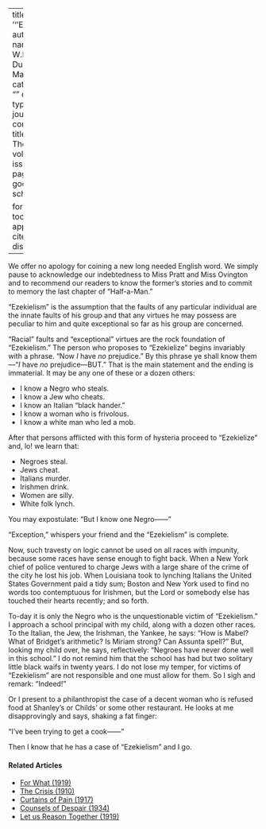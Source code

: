 
---
title: '''Ezekielism'''
author:
  - name:
      given: W.E.B.
      family: Du Bois
date: May 1911
categories: 
  - ""
citation: 
  type: article-journal
  container-title: The Crisis
  volume: 3
  issue: 1
  page: 25
google-scholar: true

format:
  html:
    toc: false
    appendix-cite-as: display
---



We offer no apology for coining a new long needed English word. We simply pause to acknowledge our indebtedness to Miss Pratt and Miss Ovington and to recommend our readers to know the former's stories and to commit to memory the last chapter of "Half-a-Man."

"Ezekielism" is the assumption that the faults of any particular individual are the innate faults of his group and that any virtues he may possess are peculiar to him and quite exceptional so far as his group are concerned.

"Racial" faults and "exceptional" virtues are the rock foundation of "Ezekielism." The person who proposes to "Ezekielize" begins invariably with a phrase. "Now *I* have *no* prejudice." By this phrase ye shall know them---"*I* have *no* prejudice---BUT." That is the main statement and the ending is immaterial. It may be any one of these or a dozen others:

* I know a Negro who steals.
* I know a Jew who cheats.
* I know an Italian "black hander."
* I know a woman who is frivolous. 
* I know a white man who led a mob. 

After that persons afflicted with this form of hysteria proceed to "Ezekielize" and, lo! we learn that:

* Negroes steal.
* Jews cheat.
* Italians murder.
* Irishmen drink.
* Women are silly.
* White folk lynch.

You may expostulate: "But I know one Negro------"

"Exception," whispers your friend and the "Ezekielism" is complete.

Now, such travesty on logic cannot be used on all races with impunity, because some races have sense enough to fight back. When a New York chief of police ventured to charge Jews with a large share of the crime of the city he lost his job. When Louisiana took to lynching Italians the United States Government paid a tidy sum; Boston and New York used to find no words too contemptuous for Irishmen, but the Lord or somebody else has touched their hearts recently; and so forth.

To-day it is only the Negro who is the unquestionable victim of "Ezekielism." I approach a school principal with my child, along with a dozen other races. To the Italian, the Jew, the Irishman, the Yankee, he says: "How is Mabel? What of Bridget's arithmetic? Is Miriam strong? Can Assunta spell?" But, looking my child over, he says, reflectively: "Negroes have never done well in this school." I do not remind him that the school has had but two solitary little black waifs in twenty years. I do not lose my temper, for victims of "Ezekielism" are not responsible and one must allow for them. So I sigh and remark: "Indeed!"

Or I present to a philanthropist the case of a decent woman who is refused food at Shanley's or Childs' or some other restaurant. He looks at me disapprovingly and says, shaking a fat finger:

"I've been trying to get a cook------"

Then I know that he has a case of "Ezekielism" and I go.

<!-- Similar articles start here -->
<div  class="clear-wrap"></div>

#### Related Articles

* [For What (1919)](/Volumes/17/06/for_what.html)
* [The Crisis (1910)](/Volumes/01/01/TheCrisis.html)
* [Curtains of Pain (1917)](/Volumes/13/04/curtains_of_pain.html)
* [Counsels of Despair (1934)](/Volumes/41/06/counsels_of_despair.html)
* [Let us Reason Together (1919)](/Volumes/18/05/let_us_reason_together.html)

<!-- Similar articles end here -->